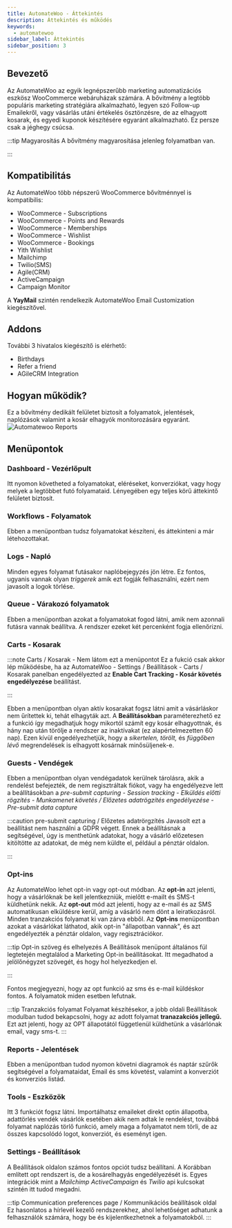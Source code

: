 ```yaml
---
title: AutomateWoo - Áttekintés
description: Áttekintés és működés
keywords:
  - automatewoo
sidebar_label: Áttekintés 
sidebar_position: 3
---
```



## Bevezető

Az AutomateWoo az egyik legnépszerűbb marketing automatizációs eszkösz WooCommerce webáruházak számára. A bővítmény a legtöbb populáris marketing stratégiára 
alkalmazható, legyen szó Follow-up Emailekről, vagy vásárlás utáni értékelés ösztönzésre, de az elhagyott kosarak, és egyedi kuponok készítésére 
egyaránt alkalmazható. Ez persze csak a jéghegy csúcsa.

:::tip Magyarosítás
A bővítmény magyarosítása jelenleg folyamatban van.

:::

## Kompatibilitás

Az AutomateWoo több népszerű WooCommerce bővítménnyel is kompatibilis: 
- WooCommerce - Subscriptions 
- WooCommerce - Points and Rewards
- WooCommerce - Memberships
- WooCommerce - Wishlist
- WooCommerce - Bookings
- Yith Wishlist 
- Mailchimp
- Twilio(SMS) 
- Agile(CRM)
- ActiveCampaign
- Campaign Monitor

A **YayMail** szintén rendelkezik AutomateWoo Email Customization kiegészítővel.

## Addons

További 3 hivatalos kiegészítő is elérhető:
- Birthdays
- Refer a friend
- AGileCRM Integration

## Hogyan működik?

Ez a bővítmény dedikált felületet biztosít a folyamatok, jelentések, naplózások valamint a kosár elhagyók monitorozására egyaránt.
<BrowserWindow url="https://peldaweboldal.hu">
  <img src="/img/automatewoo-report.png" alt="Automatewoo Reports"></img>
</BrowserWindow>

## Menüpontok

### Dashboard - Vezérlőpult
Itt nyomon követheted a folyamatokat, eléréseket, konverziókat, vagy hogy melyek a legtöbbet futó folyamataid. Lényegében egy teljes körű áttekintő felületet
biztosít.
  
### Workflows - Folyamatok 
Ebben a menüpontban tudsz folyamatokat készíteni, és áttekinteni a már létehozottakat. 
  
### Logs - Napló
Minden egyes folyamat futásakor naplóbejegyzés jön létre. Ez fontos, ugyanis vannak olyan *triggerek* amik ezt fogják felhasználni, 
ezért nem javasolt a logok törlése.

### Queue - Várakozó folyamatok 
Ebben a menüpontban azokat a folyamatokat fogod látni, amik nem azonnali futásra vannak beállítva. A rendszer ezeket két percenként fogja ellenőrizni.

### Carts - Kosarak

:::note Carts / Kosarak - Nem látom ezt a menüpontot
Ez a fukció csak akkor lép működésbe, ha az AutomateWoo - Settings / Beállítások - Carts / Kosarak panelban engedélyezted az **Enable Cart Tracking - Kosár követés engedélyezése** beállítást.

:::

Ebben a menüpontban olyan aktív kosarakat fogsz látni amit a vásárláskor nem űrítettek ki, tehát elhagyták azt. A **Beállításokban** paraméterezhető ez a funkció
így megadhatjuk hogy mikortól számít egy kosár elhagyottnak, és hány nap után törölje a rendszer az inaktívakat (ez alapértelmezetten 60 nap). Ezen kívül
engedélyezhetjük, hogy a *sikertelen,* *törölt,* és *függőben lévő* megrendelések is elhagyott kosárnak minősüljenek-e.

### Guests - Vendégek
Ebben a menüpontban olyan vendégadatok kerülnek tárolásra, akik a rendelést befejezték, de nem regisztráltak fiókot, vagy ha engedélyezve lett a beállításokban a 
*pre-submit capturing - Session tracking - Elküldés előtti rögzítés - Munkamenet követés / Előzetes adatrögzítés engedélyezése - Pre-submit data capture*

:::caution pre-submit capturing / Előzetes adatrörgzítés
Javasolt ezt a beállítást nem használni a GDPR végett. Ennek a beállításnak a segítségével, úgy is menthetünk adatokat, hogy a vásárló előzetesen kitöltötte az adatokat, de még nem küldte el,
például a pénztár oldalon.

:::

### Opt-ins 

Az AutomateWoo lehet opt-in vagy opt-out módban. Az **opt-in** azt jelenti, hogy a vásárlóknak be kell jelentkezniük, mielőtt e-mailt és SMS-t küldhetünk nekik. 
Az **opt-out** mód azt jelenti, hogy az e-mail és az SMS automatikusan elküldésre kerül, amíg a vásárló nem dönt a leiratkozásról. Minden tranzakciós folyamat ki van zárva ebből.
Az **Opt-ins** menüpontban azokat a vásárlókat láthatod, akik opt-in "állapotban vannak", és azt engedélyezték a pénztár oldalon, vagy regisztrációkor.

:::tip Opt-in szöveg és elhelyezés
A Beállítások menüpont általános fül legtetején megtalálod a Marketing Opt-in beállításokat. Itt megadhatod a jelölőnégyzet szövegét, és hogy hol helyezkedjen el.  

:::

Fontos megjegyezni, hogy az opt funkció az sms és e-mail küldéskor fontos. A folyamatok miden esetben lefutnak.

:::tip Tranzakciós folyamat
Folyamat készítésekor, a jobb oldali Beállítások modulban tudod bekapcsolni, hogy az adott folyamat **tranazakciós jellegű.** Ezt azt jelenti, hogy az OPT állapotától függetlenül
küldhetünk a vásárlónak email, vagy sms-t. 
:::

### Reports - Jelentések

Ebben a menüpontban tudod nyomon követni diagramok és naptár szűrők segítségével a folyamataidat, Email és sms követést, valamint a konverziót és konverziós listád.

### Tools - Eszközök
Itt 3 funkciót fogsz látni. Importálhatsz emaileket direkt optin állapotba, adattörlés vendék vásárlók esetében akik nem adtak le rendelést, továbbá folyamat naplózás törlő funkció, amely maga a folyamatot nem törli,
de az összes kapcsolódó logot, konverziót, és eseményt igen.

### Settings - Beállítások
A Beállítások oldalon számos fontos opciót tudsz beállítani. A Korábban említett opt rendszert is, de a kosárelhagyás engedélyezését is. Egyes integrációk
mint a *Mailchimp* *ActiveCampaign* és *Twilio* api kulcsokat szintén itt tudod megadni.


:::tip Communication preferences page / Kommunikációs beállítások oldal
Ez hasonlatos a hírlevél kezelő rendszerekhez, ahol lehetőséget adhatunk a felhasználók számára, hogy be és kijelentkezhetnek a folyamatokból.
:::